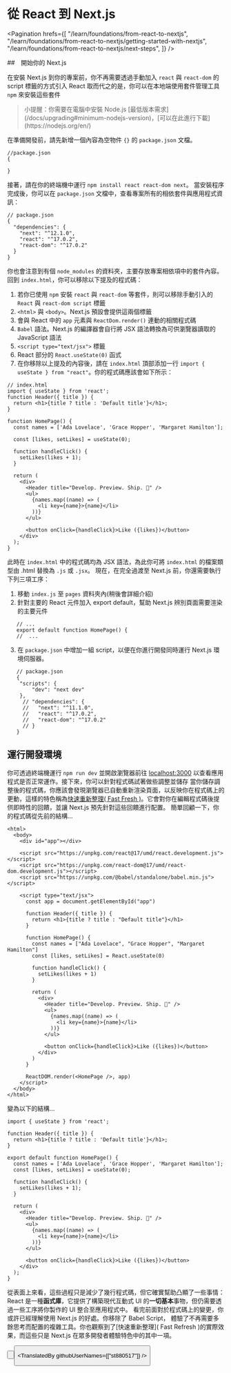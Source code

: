 
# 從 React 到 Next.js

<Pagination
  hrefs={[
    "/learn/foundations/from-react-to-nextjs",
    "/learn/foundations/from-react-to-nextjs/getting-started-with-nextjs",
    "/learn/foundations/from-react-to-nextjs/next-steps",
  ]}
/>

##　開始你的 Next.js

在安裝 Next.js 到你的專案前，你不再需要透過手動加入 `react` 與 `react-dom` 的 script 標籤的方式引入 React
取而代之的是，你可以在本地端使用套件管理工具 `npm` 來安裝這些套件

<Blockquote>
  小提醒：你需要在電腦中安裝 Node.js
  [最低版本需求](/docs/upgrading#minimum-nodejs-version)，[可以在此進行下載](https://nodejs.org/en/)
</Blockquote>

在準備開發前，請先新增一個內容為空物件 `{}` 的 `package.json` 文檔。

```
//package.json
{

}
```

接著，請在你的終端機中運行 `npm install react react-dom next`。
當安裝程序完成後，你可以在 `package.json` 文檔中，查看專案所有的相依套件與應用程式資訊：

```
// package.json
{
  "dependencies": {
    "next": "^12.1.0",
    "react": "^17.0.2",
    "react-dom": "^17.0.2"
  }
}
```

你也會注意到有個 `node_modules` 的資料夾，主要存放專案相依項中的套件內容。
回到 `index.html`，你可以移除以下提及的程式碼：

1. 若你已使用 `npm` 安裝 `react` 與 `react-dom` 等套件，則可以移除手動引入的 `React` 與 `react-dom script` 標籤
2. `<html>` 與 `<body>`。Next.js 預設會提供這兩個標籤
3. 會與 React 中的 `app` 元素與 `ReactDom.render()` 連動的相關程式碼
4. `Babel` 語法。Next.js 的編譯器會自行將 JSX 語法轉換為可供瀏覽器讀取的 JavaScript 語法
5. `<script type="text/jsx">` 標籤
6. React 部分的 `React.useState(0)` 函式
7. 在你移除以上提及的內容後，請在 `index.html` 頂部添加一行 `import { useState } from "react"`。你的程式碼應該會如下所示：

```
// index.html
import { useState } from 'react';
function Header({ title }) {
  return <h1>{title ? title : 'Default title'}</h1>;
}

function HomePage() {
  const names = ['Ada Lovelace', 'Grace Hopper', 'Margaret Hamilton'];

  const [likes, setLikes] = useState(0);

  function handleClick() {
    setLikes(likes + 1);
  }

  return (
    <div>
      <Header title="Develop. Preview. Ship. 🚀" />
      <ul>
        {names.map((name) => (
          <li key={name}>{name}</li>
        ))}
      </ul>

      <button onClick={handleClick}>Like ({likes})</button>
    </div>
  );
}
```

此時在 `index.html` 中的程式碼均為 JSX 語法，為此你可將 `index.html` 的檔案類型由 .html 替換為 `.js` 或 `.jsx`。
現在，在完全過渡至 Next.js 前，你還需要執行下列三項工序：

1. 移動 `index.js` 至 `pages` 資料夾內(稍後會詳細介紹)
2. 針對主要的 React 元件加入 export default，幫助 Next.js 辨別頁面需要渲染的主要元件

```
   // ...
   export default function HomePage() {
   //  ...
```

3. 在 `package.json` 中增加一組 script，以便在你進行開發同時運行 Next.js 環境伺服器。

```
   // package.json
   {
    "scripts": {
        "dev": "next dev"
    },
     // "dependencies": {
     //   "next": "^11.1.0",
     //   "react": "^17.0.2",
     //   "react-dom": "^17.0.2"
     // }
   }
```

## 運行開發環境

你可透過終端機運行 `npm run dev` 並開啟瀏覽器前往 [localhost:3000](localhost:3000) 以查看應用程式是否正常運作。接下來，你可以針對程式碼試著做些調整並儲存
當你儲存調整後的程式碼，你應該會發現瀏覽器已自動重新渲染頁面，以反映你在程式碼上的更動，這樣的特色稱為[快速重新整理( Fast Fresh )](https://nextjs.org/docs/basic-features/fast-refresh)。它會對你在編輯程式碼後提供即時性的回饋，並讓 Next.js 預先針對這些回饋進行配置。
簡單回顧一下，你的程式碼從先前的結構...

```
<html>
  <body>
    <div id="app"></div>

    <script src="https://unpkg.com/react@17/umd/react.development.js"></script>
    <script src="https://unpkg.com/react-dom@17/umd/react-dom.development.js"></script>
    <script src="https://unpkg.com/@babel/standalone/babel.min.js"></script>

    <script type="text/jsx">
      const app = document.getElementById("app")

      function Header({ title }) {
        return <h1>{title ? title : "Default title"}</h1>
      }

      function HomePage() {
        const names = ["Ada Lovelace", "Grace Hopper", "Margaret Hamilton"]
        const [likes, setLikes] = React.useState(0)

        function handleClick() {
          setLikes(likes + 1)
        }

        return (
          <div>
            <Header title="Develop. Preview. Ship. 🚀" />
            <ul>
              {names.map((name) => (
                <li key={name}>{name}</li>
              ))}
            </ul>

            <button onClick={handleClick}>Like ({likes})</button>
          </div>
        )
      }

      ReactDOM.render(<HomePage />, app)
    </script>
  </body>
</html>
```

變為以下的結構...

```
import { useState } from 'react';

function Header({ title }) {
  return <h1>{title ? title : 'Default title'}</h1>;
}

export default function HomePage() {
  const names = ['Ada Lovelace', 'Grace Hopper', 'Margaret Hamilton'];
  const [likes, setLikes] = useState(0);

  function handleClick() {
    setLikes(likes + 1);
  }

  return (
    <div>
      <Header title="Develop. Preview. Ship. 🚀" />
      <ul>
        {names.map((name) => (
          <li key={name}>{name}</li>
        ))}
      </ul>

      <button onClick={handleClick}>Like ({likes})</button>
    </div>
  );
}
```

從表面上來看，這些過程只是減少了幾行程式碼，但它確實幫助凸顯了一些事情：React 是一種**函式庫**，它提供了構築現代互動式 UI 的**一切基本**事物，但仍需要透過一些工序將你製作的 UI 整合至應用程式中。
看完前面對於程式碼上的變更，你或許已經理解使用 Next.js 的好處。你移除了 Babel Script， 體驗了不再需要多餘思考而配置的複雜工具。你也觀察到了[快速重新整理]( Fast Refresh )的實際效果，而這些只是 Next.js 在眾多開發者體驗特色中的其中一項。

<Button
  content="返回上一頁 ←"
  url="/learn/foundations/about-nextjs/index"
  basicStyle="text-white bg-[#0070f3]"
  hoverStyle="hover:opacity-90"
/>

<Button
  content="前往下一頁 →"
  url="/learn/foundations/from-react-to-nextjs/next-steps"
  basicStyle="text-white bg-[#0070f3]"
  hoverStyle="hover:opacity-90"
/>

<TranslatedBy githubUserNames={["st880517"]} />
